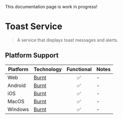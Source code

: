 
<Callout type="warning">
  This documentation page is work in progress!
</Callout>

# Toast Service

> A service that displays toast messages and alerts.

## Platform Support

| Platform | Technology | Functional | Notes |
| -------- | ---------- | :--------: | ----- |
| Web | [Burnt](https://github.com/nandorojo/burnt) | ✅ | - |
| Android | [Burnt](https://github.com/nandorojo/burnt) | ✅ | - |
| iOS | [Burnt](https://github.com/nandorojo/burnt) | ✅ | - |
| MacOS | [Burnt](https://github.com/nandorojo/burnt) | ✅ | - |
| Windows | [Burnt](https://github.com/nandorojo/burnt) | ✅ | - |

